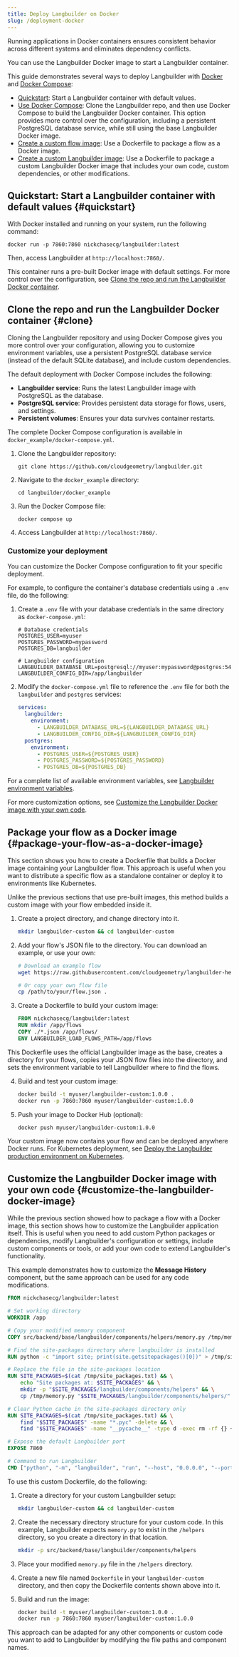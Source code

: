 ```yaml
---
title: Deploy Langbuilder on Docker
slug: /deployment-docker
---
```


Running applications in Docker containers ensures consistent behavior across different systems and eliminates dependency conflicts.

You can use the Langbuilder Docker image to start a Langbuilder container.

This guide demonstrates several ways to deploy Langbuilder with [Docker](https://docs.docker.com/) and [Docker Compose](https://docs.docker.com/compose/):

* [Quickstart](#quickstart): Start a Langbuilder container with default values.
* [Use Docker Compose](#clone): Clone the Langbuilder repo, and then use Docker Compose to build the Langbuilder Docker container.
This option provides more control over the configuration, including a persistent PostgreSQL database service, while still using the base Langbuilder Docker image.
* [Create a custom flow image](#package-your-flow-as-a-docker-image): Use a Dockerfile to package a flow as a Docker image.
* [Create a custom Langbuilder image](#customize-the-langbuilder-docker-image): Use a Dockerfile to package a custom Langbuilder Docker image that includes your own code, custom dependencies, or other modifications.

## Quickstart: Start a Langbuilder container with default values {#quickstart}

With Docker installed and running on your system, run the following command:

```shell
docker run -p 7860:7860 nickchasecg/langbuilder:latest
```

Then, access Langbuilder at `http://localhost:7860/`.

This container runs a pre-built Docker image with default settings.
For more control over the configuration, see [Clone the repo and run the Langbuilder Docker container](#clone).

## Clone the repo and run the Langbuilder Docker container {#clone}

Cloning the Langbuilder repository and using Docker Compose gives you more control over your configuration, allowing you to customize environment variables, use a persistent PostgreSQL database service (instead of the default SQLite database), and include custom dependencies.

The default deployment with Docker Compose includes the following:

- **Langbuilder service**: Runs the latest Langbuilder image with PostgreSQL as the database.
- **PostgreSQL service**: Provides persistent data storage for flows, users, and settings.
- **Persistent volumes**: Ensures your data survives container restarts.

The complete Docker Compose configuration is available in `docker_example/docker-compose.yml`.

1. Clone the Langbuilder repository:

   ```shell
   git clone https://github.com/cloudgeometry/langbuilder.git
   ```

2. Navigate to the `docker_example` directory:

   ```shell
   cd langbuilder/docker_example
   ```

3. Run the Docker Compose file:

   ```shell
   docker compose up
   ```

4. Access Langbuilder at `http://localhost:7860/`.

### Customize your deployment

You can customize the Docker Compose configuration to fit your specific deployment.

For example, to configure the container's database credentials using a `.env` file, do the following:

1. Create a `.env` file with your database credentials in the same directory as `docker-compose.yml`:

    ```text
    # Database credentials
    POSTGRES_USER=myuser
    POSTGRES_PASSWORD=mypassword
    POSTGRES_DB=langbuilder

    # Langbuilder configuration
    LANGBUILDER_DATABASE_URL=postgresql://myuser:mypassword@postgres:5432/langbuilder
    LANGBUILDER_CONFIG_DIR=/app/langbuilder
    ```

2. Modify the `docker-compose.yml` file to reference the `.env` file for both the `langbuilder` and `postgres` services:

    ```yaml
    services:
      langbuilder:
        environment:
          - LANGBUILDER_DATABASE_URL=${LANGBUILDER_DATABASE_URL}
          - LANGBUILDER_CONFIG_DIR=${LANGBUILDER_CONFIG_DIR}
      postgres:
        environment:
          - POSTGRES_USER=${POSTGRES_USER}
          - POSTGRES_PASSWORD=${POSTGRES_PASSWORD}
          - POSTGRES_DB=${POSTGRES_DB}
    ```

For a complete list of available environment variables, see [Langbuilder environment variables](/environment-variables).

For more customization options, see [Customize the Langbuilder Docker image with your own code](#customize-the-langbuilder-docker-image).

## Package your flow as a Docker image {#package-your-flow-as-a-docker-image}

This section shows you how to create a Dockerfile that builds a Docker image containing your Langbuilder flow. This approach is useful when you want to distribute a specific flow as a standalone container or deploy it to environments like Kubernetes.

Unlike the previous sections that use pre-built images, this method builds a custom image with your flow embedded inside it.

1. Create a project directory, and change directory into it.

    ```bash
    mkdir langbuilder-custom && cd langbuilder-custom
    ```

2. Add your flow's JSON file to the directory. You can download an example, or use your own:

    ```bash
    # Download an example flow
    wget https://raw.githubusercontent.com/cloudgeometry/langbuilder-helm-charts/refs/heads/main/examples/flows/basic-prompting-hello-world.json

    # Or copy your own flow file
    cp /path/to/your/flow.json .
    ```

3. Create a Dockerfile to build your custom image:

    ```dockerfile
    FROM nickchasecg/langbuilder:latest
    RUN mkdir /app/flows
    COPY ./*.json /app/flows/
    ENV LANGBUILDER_LOAD_FLOWS_PATH=/app/flows
    ```

This Dockerfile uses the official Langbuilder image as the base, creates a directory for your flows, copies your JSON flow files into the directory, and sets the environment variable to tell Langbuilder where to find the flows.

4. Build and test your custom image:

    ```bash
    docker build -t myuser/langbuilder-custom:1.0.0 .
    docker run -p 7860:7860 myuser/langbuilder-custom:1.0.0
    ```

5. Push your image to Docker Hub (optional):

    ```bash
    docker push myuser/langbuilder-custom:1.0.0
    ```

Your custom image now contains your flow and can be deployed anywhere Docker runs. For Kubernetes deployment, see [Deploy the Langbuilder production environment on Kubernetes](/deployment-kubernetes-prod).

## Customize the Langbuilder Docker image with your own code {#customize-the-langbuilder-docker-image}

While the previous section showed how to package a flow with a Docker image, this section shows how to customize the Langbuilder application itself. This is useful when you need to add custom Python packages or dependencies, modify Langbuilder's configuration or settings, include custom components or tools, or add your own code to extend Langbuilder's functionality.

This example demonstrates how to customize the **Message History** component, but the same approach can be used for any code modifications.

```dockerfile
FROM nickchasecg/langbuilder:latest

# Set working directory
WORKDIR /app

# Copy your modified memory component
COPY src/backend/base/langbuilder/components/helpers/memory.py /tmp/memory.py

# Find the site-packages directory where langbuilder is installed
RUN python -c "import site; print(site.getsitepackages()[0])" > /tmp/site_packages.txt

# Replace the file in the site-packages location
RUN SITE_PACKAGES=$(cat /tmp/site_packages.txt) && \
    echo "Site packages at: $SITE_PACKAGES" && \
    mkdir -p "$SITE_PACKAGES/langbuilder/components/helpers" && \
    cp /tmp/memory.py "$SITE_PACKAGES/langbuilder/components/helpers/"

# Clear Python cache in the site-packages directory only
RUN SITE_PACKAGES=$(cat /tmp/site_packages.txt) && \
    find "$SITE_PACKAGES" -name "*.pyc" -delete && \
    find "$SITE_PACKAGES" -name "__pycache__" -type d -exec rm -rf {} +

# Expose the default Langbuilder port
EXPOSE 7860

# Command to run Langbuilder
CMD ["python", "-m", "langbuilder", "run", "--host", "0.0.0.0", "--port", "7860"]
```

To use this custom Dockerfile, do the following:

1. Create a directory for your custom Langbuilder setup:

    ```bash
    mkdir langbuilder-custom && cd langbuilder-custom
    ```

2. Create the necessary directory structure for your custom code.
In this example, Langbuilder expects `memory.py` to exist in the `/helpers` directory, so you create a directory in that location.

    ```bash
    mkdir -p src/backend/base/langbuilder/components/helpers
    ```

3. Place your modified `memory.py` file in the `/helpers` directory.

4. Create a new file named `Dockerfile` in your `langbuilder-custom` directory, and then copy the Dockerfile contents shown above into it.

5. Build and run the image:

    ```bash
    docker build -t myuser/langbuilder-custom:1.0.0 .
    docker run -p 7860:7860 myuser/langbuilder-custom:1.0.0
    ```

This approach can be adapted for any other components or custom code you want to add to Langbuilder by modifying the file paths and component names.
